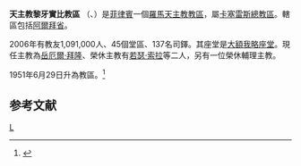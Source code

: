 {{Infobox Roman Catholic diocese
|Roman Catholic Diocese of = 天主教黎牙實比教區
|Latin name of diocese = Dioecesis Legazpiensis
|image = 
|caption = 
|location = [[菲律賓|菲律賓]]
|territory = 阿爾拜省
|population = 1,091,000
|rite = 拉丁禮
|patron =
|province = 卡塞雷斯
|established = 1951年
|cathedral = [[大額我略主教座堂_(黎牙實比)|大額我略座堂]] 
|副主教座堂 =
|leadership = 主教
|website = 
|教宗 = 
|metropolitan =
|ordinary = 岳厄爾‧拜隆
|coadjutor bishop =
|emeritus = 若瑟‧索拉等二人、一位榮休輔理主教
}}
'''天主教黎牙實比教區''' （{{lang-la|Dioecesis Legazpiensis}}、{{lang-tl|Diyosesis ng Legazpi}}）是[[菲律賓|菲律賓]]一個[[羅馬天主教|羅馬天主教]][[教區|教區]]，屬[[天主教卡塞雷斯總教區|卡塞雷斯總教區]]。轄區包括[[阿爾拜省|阿爾拜省]]。

2006年有教友1,091,000人、45個堂區、137名司鐸。其座堂是[[大額我略主教座堂_(黎牙實比)|大額我略座堂]]。現任主教為[[岳厄爾‧拜隆|岳厄爾‧拜隆]]、榮休主教有[[若瑟‧索拉|若瑟‧索拉]]等二人，另有一位榮休輔理主教。

1951年6月29日升為教區。<ref name="">{{cite journal
|journal=[[宗座公報|宗座公報]]
|publisher=梵蒂岡出版社
|date=1952年
|volume=44
|title=E TRIPARTITO DIOECESIS CACERENSIS TERRITORIO DUAE NOVAE DIOECESES ERIGUNTUR, LEGASPIENSIS ET SORSOGONENS1S NOMINE; QUATUOR INSUPER PROVINCIAE ECCLESIASTICAE IN INSULIS PHILIPPINIS CONSTITUUNTUR
|page=163
|url=http://www.vatican.va/archive/aas/documents/AAS%2044%20%5B1952%5D%20-%20ocr.pdf
|access-date=2012-03-03
|archive-date=2020-02-03
|archive-url=https://web.archive.org/web/20200203063447/http://www.vatican.va/archive/aas/documents/AAS%2044%20%5B1952%5D%20-%20ocr.pdf
|dead-url=no
}}</ref> 

==参考文献==
<div class="references-small">
<references></references>
</div>

{{菲律賓天主教教區}}
[[Category:菲律賓天主教教區|L]]